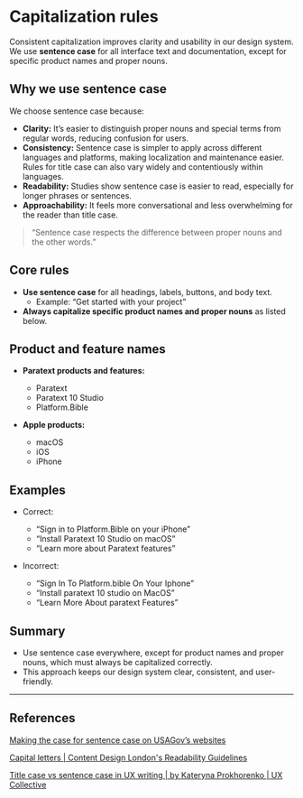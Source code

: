 
<Meta title="Guidelines/Capitalization Rules" />

# Capitalization rules

Consistent capitalization improves clarity and usability in our design system. We use **sentence case** for all interface text and documentation, except for specific product names and proper nouns.

## Why we use sentence case

We choose sentence case because:

- **Clarity:** It’s easier to distinguish proper nouns and special terms from regular words, reducing confusion for users.
- **Consistency:** Sentence case is simpler to apply across different languages and platforms, making localization and maintenance easier. Rules for title case can also vary widely and contentiously within languages.
- **Readability:** Studies show sentence case is easier to read, especially for longer phrases or sentences.
- **Approachability:** It feels more conversational and less overwhelming for the reader than title case.

> “Sentence case respects the difference between proper nouns and the other words.”

## Core rules

- **Use sentence case** for all headings, labels, buttons, and body text.
  - Example: “Get started with your project”
- **Always capitalize specific product names and proper nouns** as listed below.

## Product and feature names

- **Paratext products and features:**

  - Paratext
  - Paratext 10 Studio
  - Platform.Bible

- **Apple products:**
  - macOS
  - iOS
  - iPhone

## Examples

- Correct:

  - “Sign in to Platform.Bible on your iPhone”
  - “Install Paratext 10 Studio on macOS”
  - “Learn more about Paratext features”

- Incorrect:
  - “Sign In To Platform.bible On Your Iphone”
  - “Install paratext 10 studio on MacOS”
  - “Learn More About paratext Features”

## Summary

- Use sentence case everywhere, except for product names and proper nouns, which must always be capitalized correctly.
- This approach keeps our design system clear, consistent, and user-friendly.

---

## References

[Making the case for sentence case on USAGov’s websites](https://blog.usa.gov/making-the-case-for-sentence-case)

[Capital letters | Content Design London's Readability Guidelines](https://readabilityguidelines.co.uk/grammar-points/capital-letters/)

[Title case vs sentence case in UX writing | by Kateryna Prokhorenko | UX Collective](https://uxdesign.cc/title-case-vs-sentence-case-in-ux-writing-212087192261)
